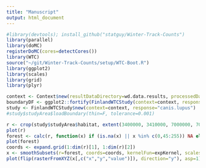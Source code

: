 ```yaml
---
title: "Manuscript"
output: html_document
---
```


```r
#library(devtools); install_github("statguy/Winter-Track-Counts")
library(parallel)
library(doMC)
registerDoMC(cores=detectCores())
library(WTC)
source("~/git/Winter-Track-Counts/setup/WTC-Boot.R")
library(ggplot2)
library(scales)
library(grid)
library(plyr)

context <- Context$new(resultDataDirectory=wd.data.results, processedDataDirectory=wd.data.processed, rawDataDirectory=wd.data.raw, scratchDirectory=wd.scratch, figuresDirectory=wd.figures)
boundaryDF <- ggplot2::fortify(FinlandWTCStudy(context=context, response="canis.lupus")$studyArea$boundary)
study <- FinlandWTCStudy$new(context=context, response="canis.lupus")
#study$studyArea$loadBoundary(thin=F, tolerance=0.001)
```

```r
r <- crop(study$studyArea$habitat, extent(3400000, 3410000, 7000000, 7010000))
plot(r)
forest <- calc(r, function(x) if (is.na(x) || x %in% c(0,45:255)) NA else x %in% 18:35)
plot(forest)
coords <- expand.grid(1:dim(r)[1], 1:dim(r)[2])
x <- smoothSubsets(r=forest, coords=coords, kernelFun=expKernel, scales=c(125, 1000), .parallel=T)
plot(flip(rasterFromXYZ(x[,c("x","y","value")]), direction="y"), asp=1)
```
